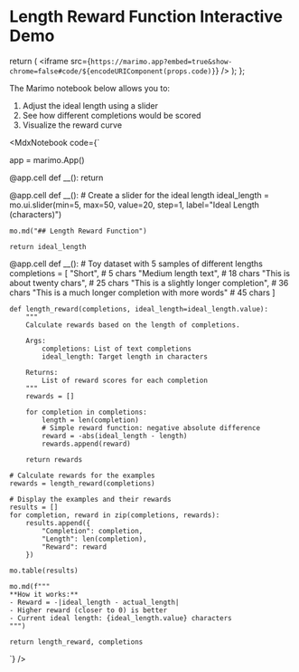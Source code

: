 # Length Reward Function Interactive Demo

  return (
    <iframe src={`https://marimo.app?embed=true&show-chrome=false#code/${encodeURIComponent(props.code)}`} />
  );
};

The Marimo notebook below allows you to:
1. Adjust the ideal length using a slider
2. See how different completions would be scored
3. Visualize the reward curve

<MdxNotebook code={`

app = marimo.App()

@app.cell
def __():
    return

@app.cell
def __():
    # Create a slider for the ideal length
    ideal_length = mo.ui.slider(min=5, max=50, value=20, step=1, label="Ideal Length (characters)")
    
    mo.md("## Length Reward Function")
    
    return ideal_length

@app.cell
def __():
    # Toy dataset with 5 samples of different lengths
    completions = [
        "Short",                                  # 5 chars
        "Medium length text",                     # 18 chars
        "This is about twenty chars",             # 25 chars
        "This is a slightly longer completion",   # 36 chars
        "This is a much longer completion with more words"  # 45 chars
    ]
    
    def length_reward(completions, ideal_length=ideal_length.value):
        """
        Calculate rewards based on the length of completions.
        
        Args:
            completions: List of text completions
            ideal_length: Target length in characters
            
        Returns:
            List of reward scores for each completion
        """
        rewards = []
        
        for completion in completions:
            length = len(completion)
            # Simple reward function: negative absolute difference
            reward = -abs(ideal_length - length)
            rewards.append(reward)
            
        return rewards
    
    # Calculate rewards for the examples
    rewards = length_reward(completions)
    
    # Display the examples and their rewards
    results = []
    for completion, reward in zip(completions, rewards):
        results.append({
            "Completion": completion,
            "Length": len(completion),
            "Reward": reward
        })
    
    mo.table(results)
    
    mo.md(f"""
    **How it works:**
    - Reward = -|ideal_length - actual_length|
    - Higher reward (closer to 0) is better
    - Current ideal length: {ideal_length.value} characters
    """)
    
    return length_reward, completions
`} /> 